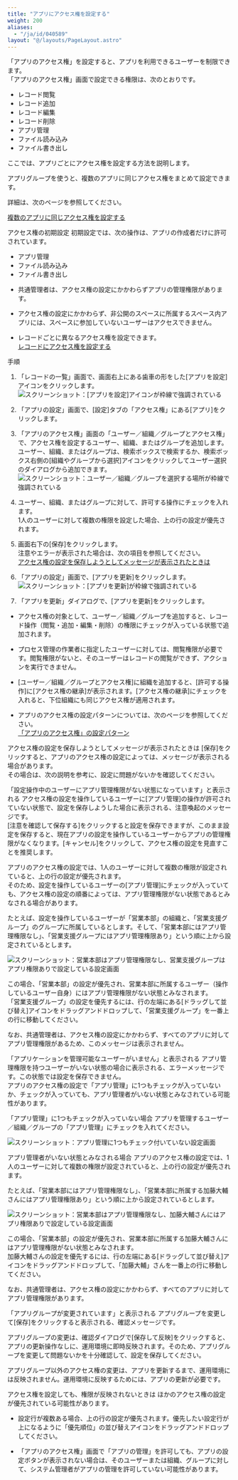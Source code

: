 ```yaml
---
title: "アプリにアクセス権を設定する"
weight: 200
aliases:
  - "/ja/id/040589"
layout: "@/layouts/PageLayout.astro"
---
```




「アプリのアクセス権」を設定すると、アプリを利用できるユーザーを制限できます。  
「アプリのアクセス権」画面で設定できる権限は、次のとおりです。

* レコード閲覧
* レコード追加
* レコード編集
* レコード削除
* アプリ管理
* ファイル読み込み
* ファイル書き出し

ここでは、アプリごとにアクセス権を設定する方法を説明します。

<Note>


アプリグループを使うと、複数のアプリに同じアクセス権をまとめて設定できます。  

詳細は、次のページを参照してください。  

[複数のアプリに同じアクセス権を設定する](/k/ja/id/040594.html)


</Note>

<Heading id="rights_app_rights_10">アクセス権の初期設定</Heading>
初期設定では、次の操作は、アプリの作成者だけに許可されています。

* アプリ管理
* ファイル読み込み
* ファイル書き出し

<Note>


* <Slash />共通管理者は、アクセス権の設定にかかわらずアプリの管理権限があります。

* アクセス権の設定にかかわらず、非公開のスペースに所属するスペース内アプリには、スペースに参加していないユーザーはアクセスできません。

* レコードごとに異なるアクセス権を設定できます。  
  [レコードにアクセス権を設定する](/k/ja/id/040595.html)


</Note>

<Heading id="rights_app_rights_20">手順</Heading>
1. 「レコードの一覧」画面で、画面右上にある歯車の形をした[アプリを設定]アイコンをクリックします。  
   <Img src="/k/kintone/img/settings_new_icon.png" alt="スクリーンショット：[アプリを設定]アイコンが枠線で強調されている" />

1. 「アプリの設定」画面で、[設定]タブの「アクセス権」にある[アプリ]をクリックします。

1. 「アプリのアクセス権」画面の「ユーザー／組織／グループとアクセス権」で、アクセス権を設定するユーザー、組織、またはグループを追加します。  
  ユーザー、組織、またはグループは、検索ボックスで検索するか、検索ボックス右側の[組織やグループから選択]アイコンをクリックしてユーザー選択のダイアログから追加できます。
   <Img src="/k/kintone/img-ja/app_rights_img_05.png" alt="スクリーンショット：ユーザー／組織／グループを選択する場所が枠線で強調されている" />

1. ユーザー、組織、またはグループに対して、許可する操作にチェックを入れます。  
  1人のユーザーに対して複数の権限を設定した場合、上の行の設定が優先されます。

1. 画面右下の[保存]をクリックします。  
  注意やエラーが表示された場合は、次の項目を参照してください。  
  [アクセス権の設定を保存しようとしてメッセージが表示されたときは](#rights_app_rights_30)

1. 「アプリの設定」画面で、[アプリを更新]をクリックします。
   <Img src="/k/kintone/img-ja/app_rights_img_04.png" alt="スクリーンショット：[アプリを更新]が枠線で強調されている" />

1. 「アプリを更新」ダイアログで、[アプリを更新]をクリックします。

<Note>


* アクセス権の対象として、ユーザー／組織／グループを追加すると、レコード操作（閲覧・追加・編集・削除）の権限にチェックが入っている状態で追加されます。

* プロセス管理の作業者に指定したユーザーに対しては、閲覧権限が必要です。閲覧権限がないと、そのユーザーはレコードの閲覧ができず、アクションを実行できません。

* [ユーザー／組織／グループとアクセス権]に組織を追加すると、[許可する操作]に[アクセス権の継承]が表示されます。[アクセス権の継承]にチェックを入れると、下位組織にも同じアクセス権が適用されます。

* アプリのアクセス権の設定パターンについては、次のページを参照してください。  
  [「アプリのアクセス権」の設定パターン](/k/ja/id/040591.html)


</Note>

<Heading id="rights_app_rights_30">アクセス権の設定を保存しようとしてメッセージが表示されたときは</Heading>
[保存]をクリックすると、アプリのアクセス権の設定によっては、メッセージが表示される場合があります。  
その場合は、次の説明を参考に、設定に問題がないかを確認してください。

<Heading level={3} id="rights_app_rights_3010">「設定操作中のユーザーにアプリ管理権限がない状態になっています」と表示される</Heading>
アクセス権の設定を操作しているユーザーに[アプリ管理]の操作が許可されていない状態で、設定を保存しようした場合に表示される、注意喚起のメッセージです。  
[注意を確認して保存する]をクリックすると設定を保存できますが、このまま設定を保存すると、現在アプリの設定を操作しているユーザーからアプリの管理権限がなくなります。[キャンセル]をクリックして、アクセス権の設定を見直すことを推奨します。

アプリのアクセス権の設定では、1人のユーザーに対して複数の権限が設定されていると、上の行の設定が優先されます。  
そのため、設定を操作しているユーザーの[アプリ管理]にチェックが入っていても、アクセス権の設定の順番によっては、アプリ管理権限がない状態であるとみなされる場合があります。

たとえば、設定を操作しているユーザーが「営業本部」の組織と、「営業支援グループ」のグループに所属しているとします。そして、「営業本部にはアプリ管理権限なし」、「営業支援グループにはアプリ管理権限あり」という順に上から設定されているとします。

<Img src="/k/kintone/img-ja/app_rights_img_07.png" alt="スクリーンショット：営業本部はアプリ管理権限なし、営業支援グループはアプリ権限ありで設定している設定画面" />

この場合、「営業本部」の設定が優先され、営業本部に所属するユーザー（操作しているユーザー自身）にはアプリ管理権限がない状態とみなされます。  
「営業支援グループ」の設定を優先するには、行の左端にある[ドラッグして並び替え]アイコンをドラッグアンドドロップして、「営業支援グループ」を一番上の行に移動してください。

なお、<Slash />共通管理者は、アクセス権の設定にかかわらず、すべてのアプリに対してアプリ管理権限があるため、このメッセージは表示されません。

<Heading level={3} id="rights_app_rights_3020">「アプリケーションを管理可能なユーザーがいません」と表示される</Heading>
アプリ管理権限を持つユーザーがいない状態の場合に表示される、エラーメッセージです。この状態では設定を保存できません。  
アプリのアクセス権の設定で「アプリ管理」に1つもチェックが入っていないか、チェックが入っていても、アプリ管理者がいない状態とみなされている可能性があります。

<Heading level={4} id="rights_app_rights_302010">「アプリ管理」に1つもチェックが入っていない場合</Heading>
アプリを管理するユーザー／組織／グループの「アプリ管理」にチェックを入れてください。

<Img src="/k/kintone/img-ja/app_rights_img_10.png" alt="スクリーンショット：アプリ管理に1つもチェック付いていない設定画面" />

<Heading level={4} id="rights_app_rights_302020">アプリ管理者がいない状態とみなされる場合</Heading>
アプリのアクセス権の設定では、1人のユーザーに対して複数の権限が設定されていると、上の行の設定が優先されます。

たとえば、「営業本部にはアプリ管理権限なし」、「営業本部に所属する加藤大輔さんにはアプリ管理権限あり」という順に上から設定されているとします。

<Img src="/k/kintone/img-ja/app_rights_img_11.png" alt="スクリーンショット：営業本部はアプリ管理権限なし、加藤大輔さんにはアプリ権限ありで設定している設定画面" />

この場合、「営業本部」の設定が優先され、営業本部に所属する加藤大輔さんにはアプリ管理権限がない状態とみなされます。  
加藤大輔さんの設定を優先するには、行の左端にある[ドラッグして並び替え]アイコンをドラッグアンドドロップして、「加藤大輔」さんを一番上の行に移動してください。

なお、<Slash />共通管理者は、アクセス権の設定にかかわらず、すべてのアプリに対してアプリ管理権限があります。

<Heading level={3} id="rights_app_rights_3030">「アプリグループが変更されています」と表示される</Heading>
アプリグループを変更して[保存]をクリックすると表示される、確認メッセージです。

アプリグループの変更は、確認ダイアログで[保存して反映]をクリックすると、アプリの更新操作なしに、運用環境に即時反映されます。そのため、アプリグループを変更して問題ないかを十分確認して、設定を保存してください。

アプリグループ以外のアクセス権の変更は、アプリを更新するまで、運用環境には反映されません。運用環境に反映するためには、アプリの更新が必要です。

<Heading id="rights_app_rights_40">アクセス権を設定しても、権限が反映されないときは</Heading>
ほかのアクセス権の設定が優先されている可能性があります。

* 設定行が複数ある場合、上の行の設定が優先されます。優先したい設定行が上になるように「優先順位」の並び替えアイコンをドラッグアンドドロップしてください。

* 「アプリのアクセス権」画面で「アプリの管理」を許可しても、アプリの設定ボタンが表示されない場合は、そのユーザーまたは組織、グループに対して、<Kintone />システム管理者がアプリの管理を許可していない可能性があります。
